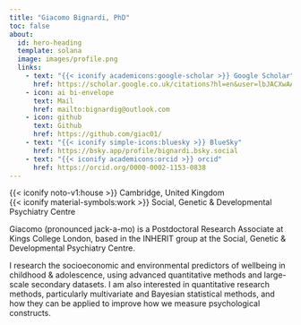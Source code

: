 ```yaml
---
title: "Giacomo Bignardi, PhD"
toc: false
about:
  id: hero-heading
  template: solana
  image: images/profile.png
  links:
    - text: "{{< iconify academicons:google-scholar >}} Google Scholar"
      href: https://scholar.google.co.uk/citations?hl=en&user=lbJACXwAAAAJ&view_op=list_works&sortby=pubdate
    - icon: ai bi-envelope
      text: Mail
      href: mailto:bignardig@outlook.com
    - icon: github
      text: Github
      href: https://github.com/giac01/
    - text: "{{< iconify simple-icons:bluesky >}} BlueSky"
      href: https://bsky.app/profile/bignardi.bsky.social
    - text: "{{< iconify academicons:orcid >}} orcid"
      href: https://orcid.org/0000-0002-1153-0838
---
```


{{< iconify noto-v1:house >}} Cambridge, United Kingdom<br/> {{< iconify material-symbols:work >}} Social, Genetic & Developmental Psychiatry Centre <br/>

Giacomo (pronounced jack-a-mo) is a Postdoctoral Research Associate at Kings College London, based in the INHERIT group at the Social, Genetic & Developmental Psychiatry Centre.

I research the socioeconomic and environmental predictors of wellbeing in childhood & adolescence, using advanced quantitative methods and large-scale secondary datasets. I am also interested in quantitative research methods, particularly multivariate and Bayesian statistical methods, and how they can be applied to improve how we measure psychological constructs.
